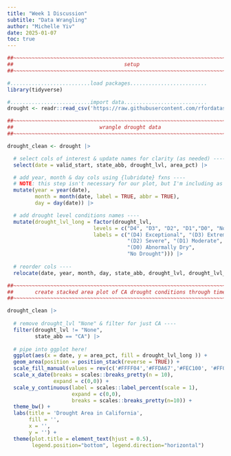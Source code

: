```yaml
---
title: "Week 1 Discussion"
subtitle: "Data Wrangling"
author: "Michelle Yiv"
date: 2025-01-07
toc: true
---
```


```r
##~~~~~~~~~~~~~~~~~~~~~~~~~~~~~~~~~~~~~~~~~~~~~~~~~~~~~~~~~~~~~~~~~~~~~~~~~~~~~~
##                                    setup                                 ----
##~~~~~~~~~~~~~~~~~~~~~~~~~~~~~~~~~~~~~~~~~~~~~~~~~~~~~~~~~~~~~~~~~~~~~~~~~~~~~~

#..........................load packages.........................
library(tidyverse)

#..........................import data...........................
drought <- readr::read_csv('https://raw.githubusercontent.com/rfordatascience/tidytuesday/main/data/2021/2021-07-20/drought.csv')

##~~~~~~~~~~~~~~~~~~~~~~~~~~~~~~~~~~~~~~~~~~~~~~~~~~~~~~~~~~~~~~~~~~~~~~~~~~~~~~
##                            wrangle drought data                          ----
##~~~~~~~~~~~~~~~~~~~~~~~~~~~~~~~~~~~~~~~~~~~~~~~~~~~~~~~~~~~~~~~~~~~~~~~~~~~~~~

drought_clean <- drought |>

  # select cols of interest & update names for clarity (as needed) ----
  select(date = valid_start, state_abb, drought_lvl, area_pct) |> 

  # add year, month & day cols using {lubridate} fxns ----
  # NOTE: this step isn't necessary for our plot, but I'm including as examples of how to extract different date elements from a object of class `Date` using {lubridate} ----
  mutate(year = year(date),
         month = month(date, label = TRUE, abbr = TRUE),
         day = day(date)) |>

  # add drought level conditions names ----
  mutate(drought_lvl_long = factor(drought_lvl,
                            levels = c("D4", "D3", "D2", "D1","D0", "None"),
                            labels = c("(D4) Exceptional", "(D3) Extreme",
                                       "(D2) Severe", "(D1) Moderate", 
                                       "(D0) Abnormally Dry", 
                                       "No Drought"))) |>
  
  # reorder cols ----
  relocate(date, year, month, day, state_abb, drought_lvl, drought_lvl_long, area_pct)
```

```r
##~~~~~~~~~~~~~~~~~~~~~~~~~~~~~~~~~~~~~~~~~~~~~~~~~~~~~~~~~~~~~~~~~~~~~~~~~~~~~~
##       create stacked area plot of CA drought conditions through time     ----
##~~~~~~~~~~~~~~~~~~~~~~~~~~~~~~~~~~~~~~~~~~~~~~~~~~~~~~~~~~~~~~~~~~~~~~~~~~~~~~

drought_clean |> 
  
  # remove drought_lvl "None" & filter for just CA ----
  filter(drought_lvl != "None",
         state_abb == "CA") |> 
  
  # pipe into ggplot here!
  ggplot(aes(x = date, y = area_pct, fill = drought_lvl_long )) + 
  geom_area(position = position_stack(reverse = TRUE)) +
  scale_fill_manual(values = rev(c('#FFFF04','#FFDA67','#FEC100', '#FF0000', '#853A04'))) +
  scale_x_date(breaks = scales::breaks_pretty(n = 10),
               expand = c(0,0)) +
  scale_y_continuous(label = scales::label_percent(scale = 1),
                     expand = c(0,0),
                     breaks = scales::breaks_pretty(n=10)) +
  theme_bw() +
  labs(title = 'Drought Area in California',
       fill = '',
       x = '',
       y = '') +
  theme(plot.title = element_text(hjust = 0.5),
        legend.position="bottom", legend.direction="horizontal")
```

